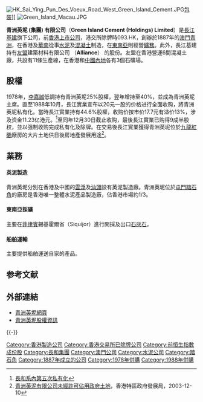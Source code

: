 [[File:HK_Sai_Ying_Pun_Des_Voeux_Road_West_Green_Island_Cement.JPG|thumb]][[包裝|包裝]]]]
[[File:Green_Island_Macau.JPG|thumb]]

'''青洲英坭 (集團) 有限公司'''（'''Green Island Cement (Holdings) Limited'''）是[[長江基建|長江基建]]旗下公司，前[[香港|香港]][[上市公司|上市公司]]，港交所除牌時093.HK，創辦於1887年的[[澳門|澳門]][[青洲_(澳門)|青洲]]，在香港及[[華南|華南]]從事[[水泥|水泥]]及[[混凝土|混凝土]]制造，在[[東南亞|東南亞]]則經營[[礦業|礦務]]。此外，長江基建持有[[友盟|友盟]]建築材料有限公司 （'''Alliance'''） 的股份。友盟在香港營運6間混凝土廠，共設有11條生產線，在香港和[[中國內地|中國內地]]各有3個石礦場。

==股權==
1978年，[[李嘉誠|李嘉誠]]低調持有青洲英坭25%股權，翌年增持至40%，並成為青洲英坭主席。直至1988年10月，長江實業宣布以20元一股的价格进行全面收购，將青洲英坭私有化。當時長江實業持有44.6%股權，收购价按市价17.7元有溢价13%，涉及资金11.23亿港元。<ref>[http://finance.qq.com/a/20100105/002027.htm 長和系內第五次私有化]</ref>至同年12月30日截止收购，最後長江實業已购得9成半股权，並以强制收购完成私有化及除牌。在交易後長江實業獲得青洲英坭位於[[九龍|九龍]][[紅磡|紅磡]]廠房的大片土地供日後房地產發展用途<ref>[http://www.devb.gov.hk/filemanager/article/tc/upload/4503/legco20031210q2c.pdf 青洲英泥有限公司未經許可佔用政府土地]，香港特區政府發展局，2003-12-10</ref>。

== 業務 ==
====英泥製造====
青洲英坭分別在香港及中國的[[雲浮|雲浮]]及[[汕頭|汕頭]]設有英泥製造廠。青洲英坭位於[[屯門|屯門]][[踏石角|踏石角]]的廠房是香港唯一整體水泥產品製造廠，佔香港市場約1/3。

====東南亞採礦====
主要在[[菲律賓|菲律賓]]錫基霍爾省（Siquijor）進行開採及出口[[石灰石|石灰石]]。

====船舶運輸====
主要提供船舶運送自家的產品。

== 参考文献 ==
{{Reflist}}

==外部連結==
*[http://www.gich.com.hk/ 青洲英坭網頁]
*[http://webb-site.com/dbpub/orgdata.asp?p=6948 青洲英坭股權資訊]

{{-}}
{{長江集團}}

[[Category:香港製造公司|Category:香港製造公司]]
[[Category:香港交易所已除牌公司|Category:香港交易所已除牌公司]]
[[Category:前恒生指數成份股|Category:前恒生指數成份股]]
[[Category:長和集團|Category:長和集團]]
[[Category:澳門公司|Category:澳門公司]]
[[Category:水泥公司|Category:水泥公司]]
[[Category:踏石角|Category:踏石角]]
[[Category:1887年成立的公司|Category:1887年成立的公司]]
[[Category:1978年併購|Category:1978年併購]]
[[Category:1988年併購|Category:1988年併購]]

{{HK-corp-stub}}